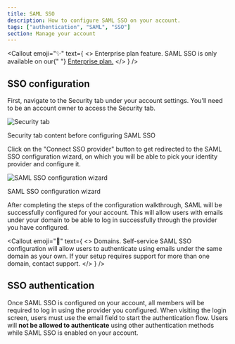 ```yaml
---
title: SAML SSO
description: How to configure SAML SSO on your account.
tags: ["authentication", "SAML", "SSO"]
section: Manage your account
---
```



<Callout
  emoji="✨"
  text={
    <>
      <span className="font-bold">Enterprise plan feature.</span> SAML SSO is
      only available on our{" "}
      <a href="https://knock.app/pricing">Enterprise plan.</a>
    </>
  }
/>

## SSO configuration

First, navigate to the Security tab under your account settings. You'll need to be an account owner to access the Security tab.

![Security tab](/images/manage-your-account/security-tab.png)

<figcaption>Security tab content before configuring SAML SSO</figcaption>

Click on the "Connect SSO provider" button to get redirected to the SAML SSO
configuration wizard, on which you will be able to pick your identity provider
and configure it.

![SAML SSO configuration wizard](/images/manage-your-account/saml-sso-configuration-wizard.png)

<figcaption>SAML SSO configuration wizard</figcaption>

After completing the steps of the configuration walkthrough, SAML will be successfully configured for your account.
This will allow users with emails under your domain to be able to log in successfully through the provider you
have configured.

<Callout
  emoji="🌠"
  text={
    <>
      <span className="font-bold">Domains.</span> Self-service SAML SSO
      configuration will allow users to authenticate using emails under the same
      domain as your own. If your setup requires support for more than one
      domain, contact support.
    </>
  }
/>

## SSO authentication

Once SAML SSO is configured on your account, all members will be required to log in using the provider you
configured. When visiting the login screen, users must use the email field to start the authentication flow.
Users will **not be allowed to authenticate** using other authentication methods while SAML SSO is enabled on your account.
